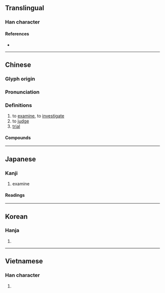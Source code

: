 {{also|审}}
{{character info/new}}
==Translingual==

===Han character===
{{Han char|rn=40|rad=宀|as=12|sn=15|four=30609|canj=JHDW|ids=⿱宀番}}

====References====
* {{Han ref|kx=0291.220|dkj=07316|dj=0577.210|hdz=20954.050|uh=5BE9|ud=23529|bh=BC66|bd=48230}}

----

==Chinese==
{{zh-forms|s=审}}

===Glyph origin===
{{Han etym}}

===Pronunciation===
{{zh-pron
|m=shěn
|c=sam2
|h=pfs=
|md=
|mn=sím
|w=2sen
|mc=y
|oc=y
|cat=v
}}

===Definitions===
{{zh-hanzi}}

# to [[examine]], to [[investigate]]
# to [[judge]]
# [[trial]]

====Compounds====
{{zh-der|審定|審察|審判|評審|謹審}}

----

==Japanese==

===Kanji===
{{ja-kanji|grade=c|rs=宀12}}

# examine

====Readings====
{{ja-readings
|goon=しん
|kanon=しん
|kun=つまび-らか
}}

----

==Korean==

===Hanja===
{{ko-hanja|hangeul=심|rv=sim|mr=sim}}

# {{defn|lang=ko|sort=宀12}}

----

==Vietnamese==

===Han character===
{{vi-hantu|[[thẩm]], [[săm]], [[sẩm]], [[thắm]], [[thẳm]], [[thấm]], [[thủm]], [[thẫm]]|rs=宀12}}

# {{defn|lang=vi|sort=宀12}}